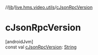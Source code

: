 //[lib](/api-reference/android/v2/home/content)/[live.hms.video.utils](index)/[cJsonRpcVersion](c-json-rpc-version)

# cJsonRpcVersion

[androidJvm]\
const val [cJsonRpcVersion](c-json-rpc-version): [String](https://kotlinlang.org/api/latest/jvm/stdlib/kotlin/-string/index.html)
